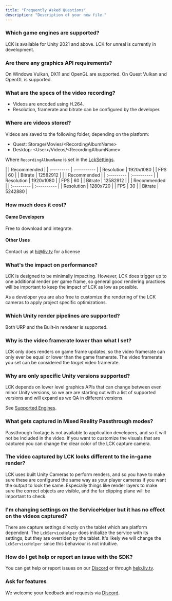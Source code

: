 ```yaml
---
title: "Frequently Asked Questions"
description: "Description of your new file."
---
```


### **Which game engines are supported?**

<Columns cols={2}>
  <Card title="Unity" icon="fa-unity" href="https://dashboard.liv.tv/dev/login?welcome=false" cta="Download Now">
    LCK is available for Unity 2021 and above.
  </Card>
  <Card title="Unreal" icon="fa-gamepad" href="https://form.typeform.com/to/fCL6vJpV" cta="Join The Waitlist">
    LCK for unreal is currently in development.
  </Card>
</Columns>

### **Are there any graphics API requirements?**

On Windows Vulkan, DX11 and OpenGL are supported. On Quest Vulkan and OpenGL is supported.

### **What are the specs of the video recording?**

- Videos are encoded using H.264.
- Resolution, framerate and bitrate can be configured by the developer.

### **Where are videos stored?**

<Expandable title="Content">
  Videos are saved to the following folder, depending on the platform:

  - Quest: Storage/Movies/\<RecordingAlbumName\>
  - Desktop: \<User\>/Videos/\<RecordingAlbumName\>

  Where `RecordingAlbumName` is set in the [LckSettings](https://lck-docs.liv-latveria.com/references/project_settings).

  <Accordion title="Recommended Settings">
    <Tabs>
      <Tab title="PCVR">
        |            | Recommended |
        | :--------- | :---------- |
        | Resolution | 1920x1080   |
        | FPS        | 60          |
        | Bitrate    | 12582912    |
      </Tab>
      <Tab title="Quest 3">
        |            | Recommended |
        | :--------- | :---------- |
        | Resolution | 1920x1080   |
        | FPS        | 60          |
        | Bitrate    | 12582912    |
      </Tab>
      <Tab title="Quest 2">
        |            | Recommended |
        | :--------- | :---------- |
        | Resolution | 1280x720    |
        | FPS        | 30          |
        | Bitrate    | 5242880     |
      </Tab>
    </Tabs>
  </Accordion>
</Expandable>

### **How much does it cost?**

#### **Game Developers**

Free to download and integrate.

#### **Other Uses**

Contact us at [hi@liv.tv](mailto:hi@liv.tv) for a license

### **What's the impact on performance?**

LCK is designed to be minimally impacting. However, LCK does trigger up to one additional render per game frame, so general good rendering practices will be important to keep the impact of LCK as low as possible.

As a developer you are also free to customize the rendering of the LCK cameras to apply project specific optimizations.

### **Which Unity render pipelines are supported?**

Both URP and the Built-in renderer is supported.

### **Why is the video framerate lower than what I set?**

LCK only does renders on game frame updates, so the video framerate can only ever be equal or lower than the game framerate. The video framerate you set can be considered the _target_ video framerate.

### **Why are only specific Unity versions supported?**

LCK depends on lower level graphics APIs that can change between even minor Unity versions, so we are are starting out with a list of supported versions and will expand as we QA in different versions.

See [Supported Engines](https://lck-docs.liv-latveria.com/01-quick_start/03-installation.md#supported-engines).

### **What gets captured in Mixed Reality Passthrough modes?**

Passthrough footage is not available to application developers, and so it will not be included in the video. If you want to customize the visuals that are captured you can change the clear color of the LCK capture camera.

### **The video captured by LCK looks different to the in-game render?**

LCK uses built Unity Cameras to perform renders, and so you have to make sure these are configured the same way as your player cameras if you want the output to look the same. Especially things like render layers to make sure the correct objects are visible, and the far clipping plane will be important to check.

### **I'm changing settings on the ServiceHelper but it has no effect on the videos captured?**

There are capture settings directly on the tablet which are platform dependent. The `LckServiceHelper` does initialize the service with its settings, but they are overriden by the tablet. It's likely we will change the `LckServiceHelper` since this behaviour is not intuitive.

### **How do I get help or report an issue with the SDK?**

You can get help or report issues on our [Discord](http://discord.gg/liv) or through [help.liv.tv](http://help.liv.tv).

### **Ask for features**

We welcome your feedback and requests via [Discord](http://discord.gg/liv).